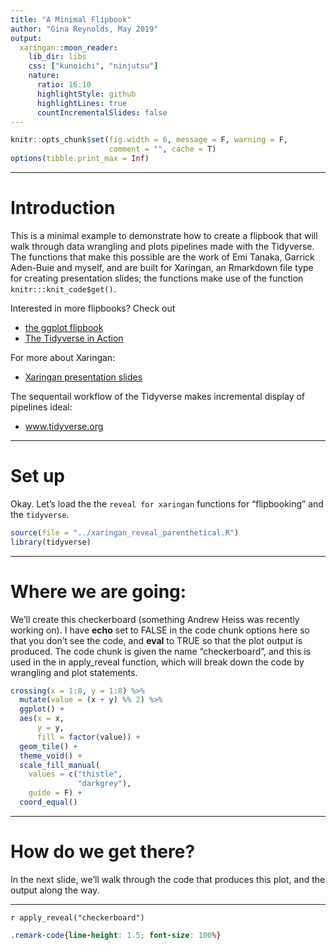 ```yaml
---
title: "A Minimal Flipbook"
author: "Gina Reynolds, May 2019"
output:
  xaringan::moon_reader:
    lib_dir: libs
    css: ["kunoichi", "ninjutsu"]
    nature:
      ratio: 16:10
      highlightStyle: github
      highlightLines: true
      countIncrementalSlides: false
---
```



```r
knitr::opts_chunk$set(fig.width = 6, message = F, warning = F, 
                      comment = "", cache = T)
options(tibble.print_max = Inf) 
```




---

# Introduction

This is a minimal example to demonstrate how to create a flipbook that will walk through data wrangling and plots pipelines made with the Tidyverse.  The functions that make this possible are the work of Emi Tanaka, Garrick Aden-Buie and myself, and are built for Xaringan, an Rmarkdown file type for creating presentation slides; the functions make use of the function `knitr:::knit_code$get()`.

Interested in more flipbooks? Check out 

- [the ggplot flipbook](https://evamaerey.github.io/ggplot_flipbook/ggplot_flipbook_xaringan.html)
- [The Tidyverse in Action](https://evamaerey.github.io/tidyverse_in_action/tidyverse_in_action.html)

For more about Xaringan:

- [Xaringan presentation slides](https://slides.yihui.name/xaringan/)

The sequentail workflow of the Tidyverse makes incremental display of pipelines ideal:  

- [www.tidyverse.org](https://www.tidyverse.org/)


---

# Set up

Okay. Let's load the the `reveal for xaringan` functions for "flipbooking" and the `tidyverse`.

```r
source(file = "../xaringan_reveal_parenthetical.R")
library(tidyverse)
```



---

# Where we are going: 

We'll create this checkerboard (something Andrew Heiss was recently working on).  I have **echo** set to FALSE in the code chunk options here so that you don't see the code, and **eval** to TRUE so that the plot output is produced.  The code chunk is given the name "checkerboard", and this is used in the in apply_reveal function, which will break down the code by wrangling and plot statements. 

```r
crossing(x = 1:8, y = 1:8) %>%
  mutate(value = (x + y) %% 2) %>% 
  ggplot() + 
  aes(x = x, 
      y = y, 
      fill = factor(value)) +
  geom_tile() +
  theme_void() +
  scale_fill_manual(
    values = c("thistle", 
               "darkgrey"), 
    guide = F) + 
  coord_equal()
```
 

 
---

# How do we get there?

In the next slide, we'll walk through the code that produces this plot, and the output along the way. 
 
---

`r apply_reveal("checkerboard")`




```css
.remark-code{line-height: 1.5; font-size: 100%}
```


